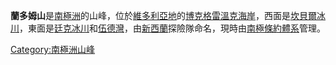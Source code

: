 {{coord|74|7|S|164|25|E|display=title}}

'''蘭多姆山'''是[[南極洲|南極洲]]的山峰，位於[[維多利亞地|維多利亞地]]的[[博克格雷溫克海岸|博克格雷溫克海岸]]，西面是[[坎貝爾冰川|坎貝爾冰川]]，東面是[[廷克冰川|廷克冰川]]和[[伍德灣|伍德灣]]，由[[新西蘭|新西蘭]]探險隊命名，現時由[[南極條約體系|南極條約體系]]管理。

{{DEFAULTSORT:Random Hills}}
[[Category:南極洲山峰|Category:南極洲山峰]]


{{BorchgrevinkCoast-geo-stub}}